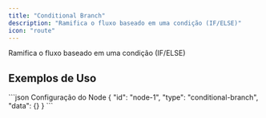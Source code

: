 ```yaml
---
title: "Conditional Branch"
description: "Ramifica o fluxo baseado em uma condição (IF/ELSE)"
icon: "route"
---
```


<Card title="O que faz?" icon="lightbulb" iconType="duotone">
  Ramifica o fluxo baseado em uma condição (IF/ELSE)
</Card>


## Exemplos de Uso

<Tabs>
  <Tab title="Exemplo Básico">
    
  </Tab>
</Tabs>

<CodeGroup>
```json Configuração do Node
{
  "id": "node-1",
  "type": "conditional-branch",
  "data": {}
}
```
</CodeGroup>
